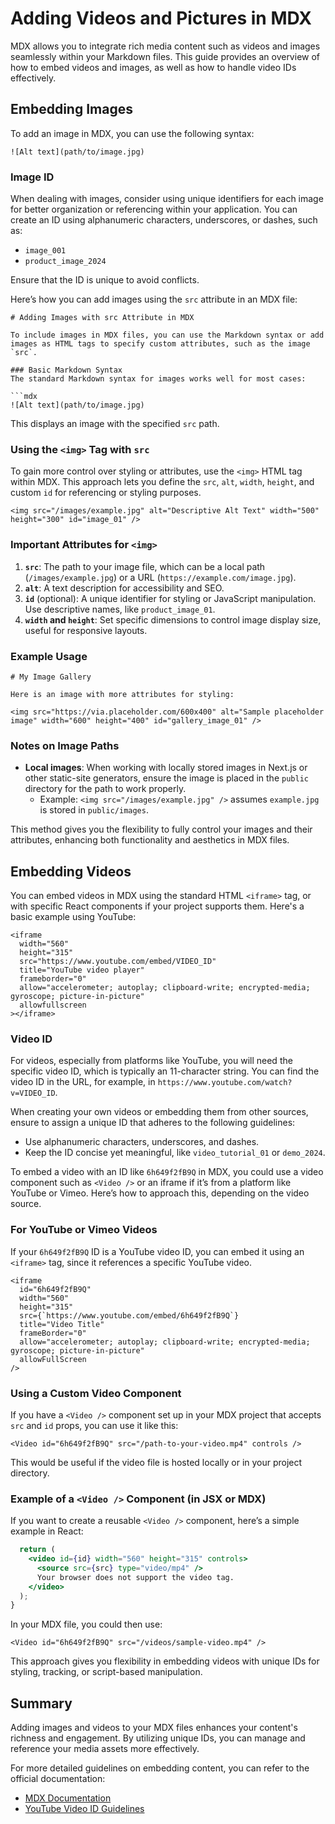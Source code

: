
# Adding Videos and Pictures in MDX

MDX allows you to integrate rich media content such as videos and images seamlessly within your Markdown files. This guide provides an overview of how to embed videos and images, as well as how to handle video IDs effectively.

## Embedding Images

To add an image in MDX, you can use the following syntax:

```mdx
![Alt text](path/to/image.jpg)
```

### Image ID

When dealing with images, consider using unique identifiers for each image for better organization or referencing within your application. You can create an ID using alphanumeric characters, underscores, or dashes, such as:
- `image_001`
- `product_image_2024`

Ensure that the ID is unique to avoid conflicts.

Here’s how you can add images using the `src` attribute in an MDX file:

```mdx
# Adding Images with src Attribute in MDX

To include images in MDX files, you can use the Markdown syntax or add images as HTML tags to specify custom attributes, such as the image `src`.

### Basic Markdown Syntax
The standard Markdown syntax for images works well for most cases:

```mdx
![Alt text](path/to/image.jpg)
```

This displays an image with the specified `src` path.

### Using the `<img>` Tag with `src`
To gain more control over styling or attributes, use the `<img>` HTML tag within MDX. This approach lets you define the `src`, `alt`, `width`, `height`, and custom `id` for referencing or styling purposes.

```mdx
<img src="/images/example.jpg" alt="Descriptive Alt Text" width="500" height="300" id="image_01" />
```

### Important Attributes for `<img>`

1. **`src`**: The path to your image file, which can be a local path (`/images/example.jpg`) or a URL (`https://example.com/image.jpg`).
2. **`alt`**: A text description for accessibility and SEO.
3. **`id`** (optional): A unique identifier for styling or JavaScript manipulation. Use descriptive names, like `product_image_01`.
4. **`width` and `height`**: Set specific dimensions to control image display size, useful for responsive layouts.

### Example Usage

```mdx
# My Image Gallery

Here is an image with more attributes for styling:

<img src="https://via.placeholder.com/600x400" alt="Sample placeholder image" width="600" height="400" id="gallery_image_01" />
```

### Notes on Image Paths

- **Local images**: When working with locally stored images in Next.js or other static-site generators, ensure the image is placed in the `public` directory for the path to work properly. 
  - Example: `<img src="/images/example.jpg" />` assumes `example.jpg` is stored in `public/images`.
  
This method gives you the flexibility to fully control your images and their attributes, enhancing both functionality and aesthetics in MDX files.

## Embedding Videos

You can embed videos in MDX using the standard HTML `<iframe>` tag, or with specific React components if your project supports them. Here's a basic example using YouTube:

```mdx
<iframe
  width="560"
  height="315"
  src="https://www.youtube.com/embed/VIDEO_ID"
  title="YouTube video player"
  frameborder="0"
  allow="accelerometer; autoplay; clipboard-write; encrypted-media; gyroscope; picture-in-picture"
  allowfullscreen
></iframe>
```

### Video ID

For videos, especially from platforms like YouTube, you will need the specific video ID, which is typically an 11-character string. You can find the video ID in the URL, for example, in `https://www.youtube.com/watch?v=VIDEO_ID`.

When creating your own videos or embedding them from other sources, ensure to assign a unique ID that adheres to the following guidelines:
- Use alphanumeric characters, underscores, and dashes.
- Keep the ID concise yet meaningful, like `video_tutorial_01` or `demo_2024`.

To embed a video with an ID like `6h649f2fB9Q` in MDX, you could use a video component such as `<Video />` or an iframe if it’s from a platform like YouTube or Vimeo. Here’s how to approach this, depending on the video source.

### For YouTube or Vimeo Videos
If your `6h649f2fB9Q` ID is a YouTube video ID, you can embed it using an `<iframe>` tag, since it references a specific YouTube video.

```mdx
<iframe
  id="6h649f2fB9Q"
  width="560"
  height="315"
  src={`https://www.youtube.com/embed/6h649f2fB9Q`}
  title="Video Title"
  frameBorder="0"
  allow="accelerometer; autoplay; clipboard-write; encrypted-media; gyroscope; picture-in-picture"
  allowFullScreen
/>
```

### Using a Custom Video Component
If you have a `<Video />` component set up in your MDX project that accepts `src` and `id` props, you can use it like this:

```mdx
<Video id="6h649f2fB9Q" src="/path-to-your-video.mp4" controls />
```

This would be useful if the video file is hosted locally or in your project directory.

### Example of a `<Video />` Component (in JSX or MDX)
If you want to create a reusable `<Video />` component, here’s a simple example in React:

```jsx
  return (
    <video id={id} width="560" height="315" controls>
      <source src={src} type="video/mp4" />
      Your browser does not support the video tag.
    </video>
  );
}
```

In your MDX file, you could then use:

```mdx
<Video id="6h649f2fB9Q" src="/videos/sample-video.mp4" />
```

This approach gives you flexibility in embedding videos with unique IDs for styling, tracking, or script-based manipulation.

## Summary

Adding images and videos to your MDX files enhances your content's richness and engagement. By utilizing unique IDs, you can manage and reference your media assets more effectively.

For more detailed guidelines on embedding content, you can refer to the official documentation:
- [MDX Documentation](https://mdxjs.com/docs/getting-started)
- [YouTube Video ID Guidelines](https://support.google.com/youtube/answer/55749)

